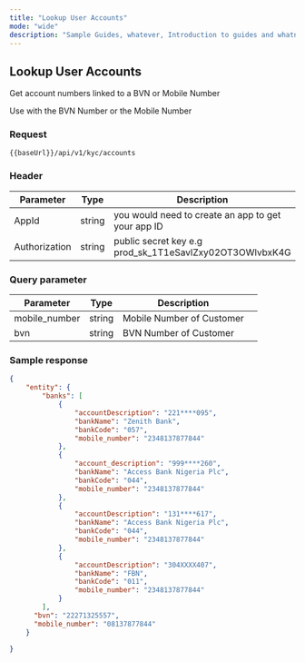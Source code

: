 ```yaml
---
title: "Lookup User Accounts"
mode: "wide"
description: "Sample Guides, whatever, Introduction to guides and whatnot"
---
```


## Lookup User Accounts

Get account numbers linked to a BVN or Mobile Number

Use with the BVN Number or the Mobile Number

### Request

```text [GET]
{{baseUrl}}/api/v1/kyc/accounts
```

### Header

| Parameter | Type | Description |
| --- | --- | --- |
| AppId | string | you would need to create an app to get your app ID |
| Authorization | string | public secret key e.g prod\_sk\_1T1eSavlZxy02OT3OWlvbxK4G |

### Query parameter

| Parameter | Type | Description |  |
| --- | --- | --- | --- |
| mobile\_number | string | Mobile Number of Customer |  |
| bvn | string | BVN Number of Customer |  |

### Sample response

```json Response
{
    "entity": {
        "banks": [
            {
                "accountDescription": "221****095",
                "bankName": "Zenith Bank",
                "bankCode": "057",
                "mobile_number": "2348137877844"
            },
            {
                "account_description": "999****260",
                "bankName": "Access Bank Nigeria Plc",
                "bankCode": "044",
                "mobile_number": "2348137877844"
            },
            {
                "accountDescription": "131****617",
                "bankName": "Access Bank Nigeria Plc",
                "bankCode": "044",
                "mobile_number": "2348137877844"
            },
            {
                "accountDescription": "304XXXX407",
                "bankName": "FBN",
                "bankCode": "011",
                "mobile_number": "2348137877844"
            }
        ],
      "bvn": "22271325557",
      "mobile_number": "08137877844"
    }

}
```
